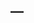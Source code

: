 ---
---

<link rel="stylesheet" href="styles.css" type="text/css">
<link rel="stylesheet" href="site_libs/academicons-1.8.6/css/academicons.css" type="text/css">

<script src="https://dataverse.harvard.edu/resources/js/widgets.js?alias=hamelbrian&amp;dvUrl=https://dataverse.harvard.edu&amp;widgetScope=hamelbrian&amp;widget=iframe&amp;heightPx=850"></script>
